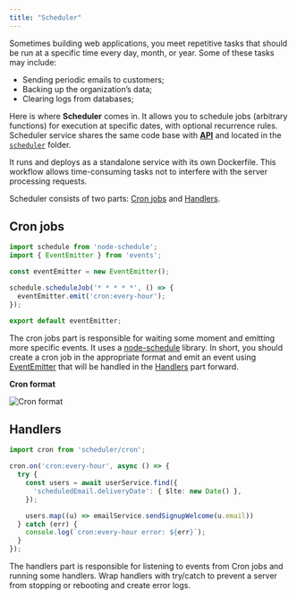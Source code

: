 ```yaml
---
title: "Scheduler"
---
```


Sometimes building web applications, you meet repetitive tasks that should be run at a specific time every day, month, or year.
Some of these tasks may include:

- Sending periodic emails to customers;
- Backing up the organization’s data;
- Clearing logs from databases;

Here is where **Scheduler** comes in. It allows you to schedule jobs (arbitrary functions) for execution at specific dates, with optional recurrence rules.
Scheduler service shares the same code base with **[API](/api-reference/overview)** and located in the [`scheduler`](https://github.com/paralect/ship/tree/master/template/apps/api/src/scheduler) folder.

It runs and deploys as a standalone service with its own Dockerfile. This workflow allows time-consuming tasks not to interfere with the server processing requests.

Scheduler consists of two parts: [Cron jobs](#cron-jobs) and [Handlers](#handlers).

## Cron jobs

```typescript
import schedule from 'node-schedule';
import { EventEmitter } from 'events';

const eventEmitter = new EventEmitter();

schedule.scheduleJob('* * * * *', () => {
  eventEmitter.emit('cron:every-hour');
});

export default eventEmitter;
```

The cron jobs part is responsible for waiting some moment and emitting more specific events. It uses a [node-schedule](https://www.npmjs.com/package/node-schedule) library. In short, you should create a cron job in the appropriate format and emit an event using [EventEmitter](https://nodejs.dev/en/learn/the-nodejs-event-emitter/) that will be handled in the [Handlers](#handlers) part forward.

**Cron format**

![Cron format](/images/cron-format.png)

## Handlers

```typescript
import cron from 'scheduler/cron';

cron.on('cron:every-hour', async () => {
  try {
    const users = await userService.find({
      'scheduledEmail.deliveryDate': { $lte: new Date() },
    });

    users.map((u) => emailService.sendSignupWelcome(u.email))
  } catch (err) {
    console.log(`cron:every-hour error: ${err}`);
  }
});
```

The handlers part is responsible for listening to events from Cron jobs and running some handlers. Wrap handlers with try/catch to prevent a server from stopping or rebooting and create error logs.
